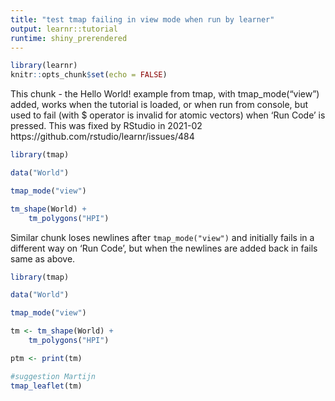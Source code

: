 ```yaml
---
title: "test tmap failing in view mode when run by learner"
output: learnr::tutorial
runtime: shiny_prerendered
---
```


```r
library(learnr)
knitr::opts_chunk$set(echo = FALSE)
```

This chunk - the Hello World! example from tmap, with tmap_mode("view") added, works when the tutorial is loaded, or when run from console, but used to fail (with $ operator is invalid for atomic vectors) when 'Run Code' is pressed. This was fixed by RStudio in 2021-02 https://github.com/rstudio/learnr/issues/484


```r

library(tmap)

data("World")

tmap_mode("view")

tm_shape(World) +
    tm_polygons("HPI")


```

Similar chunk loses newlines after `tmap_mode("view")` and initially fails in a different way on 'Run Code', but when the newlines are added back in fails same as above.  
```r

library(tmap)

data("World")

tmap_mode("view")

tm <- tm_shape(World) +
    tm_polygons("HPI")

ptm <- print(tm)

#suggestion Martijn
tmap_leaflet(tm)

```
